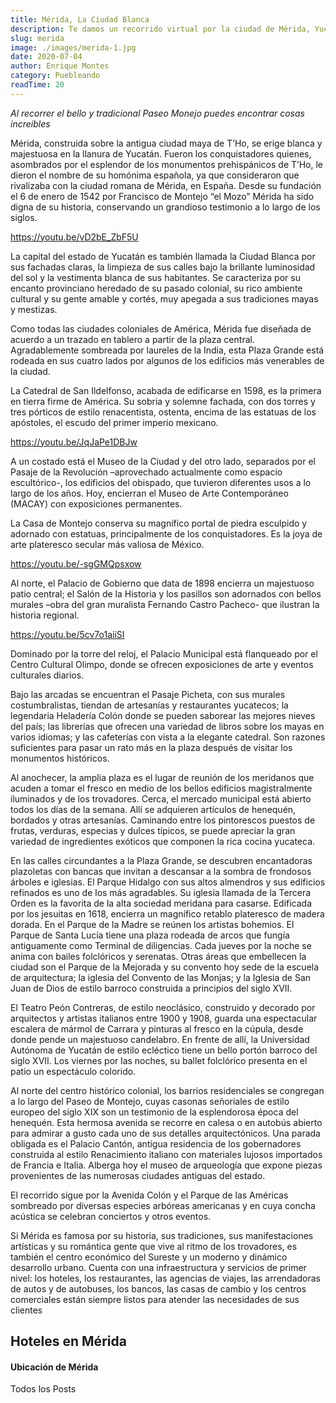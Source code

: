 ```yaml
---
title: Mérida, La Ciudad Blanca
description: Te damos un recorrido virtual por la ciudad de Mérida, Yucatán. Es la capital del estado y uno de los destinos culturales que no puedes perderte en México.
slug: merida
image: ./images/merida-1.jpg
date: 2020-07-04
author: Enrique Montes
category: Puebleando
readTime: 20
---
```




_Al recorrer el bello y tradicional Paseo Monejo puedes encontrar cosas increíbles_

Mérida, construida sobre la antigua ciudad maya de T’Ho, se erige blanca y majestuosa en la llanura de Yucatán. Fueron los conquistadores quienes, asombrados por el esplendor de los monumentos prehispánicos de T’Ho, le dieron el nombre de su homónima española, ya que consideraron que rivalizaba con la ciudad romana de Mérida, en España. Desde su fundación el 6 de enero de 1542 por Francisco de Montejo “el Mozo” Mérida ha sido digna de su historia, conservando un grandioso testimonio a lo largo de los siglos.

https://youtu.be/vD2bE_ZbF5U

La capital del estado de Yucatán es también llamada la Ciudad Blanca por sus fachadas claras, la limpieza de sus calles bajo la brillante luminosidad del sol y la vestimenta blanca de sus habitantes. Se caracteriza por su encanto provinciano heredado de su pasado colonial, su rico ambiente cultural y su gente amable y cortés, muy apegada a sus tradiciones mayas y mestizas.

Como todas las ciudades coloniales de América, Mérida fue diseñada de acuerdo a un trazado en tablero a partir de la plaza central. Agradablemente sombreada por laureles de la India, esta Plaza Grande está rodeada en sus cuatro lados por algunos de los edificios más venerables de la ciudad.

La Catedral de San Ildelfonso, acabada de edificarse en 1598, es la primera en tierra firme de América. Su sobria y solemne fachada, con dos torres y tres pórticos de estilo renacentista, ostenta, encima de las estatuas de los apóstoles, el escudo del primer imperio mexicano.

https://youtu.be/JqJaPe1DBJw

A un costado está el Museo de la Ciudad y del otro lado,  separados por el Pasaje de la Revolución –aprovechado actualmente como espacio escultórico-, los edificios del obispado, que tuvieron diferentes usos a lo largo de los años. Hoy, encierran el Museo de Arte Contemporáneo (MACAY) con exposiciones permanentes.

La Casa de Montejo conserva su magnífico portal de piedra esculpido y adornado con estatuas, principalmente de los conquistadores. Es la joya de arte plateresco secular más valiosa de México.

https://youtu.be/-sgGMQpsxow

Al norte, el Palacio de Gobierno que data de 1898 encierra un majestuoso patio central; el Salón de la Historia y los pasillos son adornados con bellos murales –obra del gran muralista Fernando Castro Pacheco- que ilustran la historia regional.

https://youtu.be/5cv7o1aiiSI

Dominado por la torre del reloj, el Palacio Municipal está flanqueado por el Centro Cultural Olimpo, donde se ofrecen exposiciones de arte y eventos culturales diarios.

Bajo las arcadas se encuentran el Pasaje Picheta, con sus murales costumbralistas, tiendan de artesanías y restaurantes yucatecos; la legendaria Heladería Colón donde se pueden saborear las mejores nieves del país; las librerías que ofrecen una variedad de libros sobre los mayas en varios idiomas; y las cafeterías con vista a la elegante catedral. Son razones suficientes para pasar un rato más en la plaza después de visitar los monumentos históricos.

Al anochecer, la amplia plaza es el lugar de reunión de los meridanos que acuden a tomar el fresco en medio de los bellos edificios magistralmente iluminados y de los trovadores.
Cerca, el mercado municipal está abierto todos los días de la semana. Allí se adquieren artículos de henequén, bordados y otras artesanías. Caminando entre los pintorescos puestos de frutas, verduras, especias y dulces típicos, se puede apreciar la gran variedad de ingredientes exóticos que componen la rica cocina yucateca.  

En las calles circundantes a la Plaza Grande, se descubren encantadoras plazoletas con bancas que invitan a descansar a la sombra de frondosos árboles e iglesias. El Parque Hidalgo con sus altos almendros y sus edificios refinados es uno de los más agradables. Su iglesia llamada de la Tercera Orden es la favorita de la alta sociedad meridana para casarse.  Edificada por los jesuitas en 1618, encierra un magnífico retablo plateresco de madera dorada. En el Parque de la Madre se reúnen los artistas bohemios. El Parque de Santa Lucía tiene una plaza rodeada de arcos que fungía antiguamente como Terminal de diligencias.  Cada jueves por la noche se anima con bailes folclóricos y serenatas. Otras áreas que embellecen la ciudad son el Parque de la Mejorada y su convento hoy sede de la escuela de arquitectura; la iglesia del Convento de las Monjas; y la Iglesia de San Juan de Dios de estilo barroco construida a principios del siglo XVII.

El Teatro Peón Contreras, de estilo neoclásico, construido y decorado por arquitectos y artistas italianos entre 1900 y 1908, guarda una espectacular escalera de mármol de Carrara y pinturas al fresco en la cúpula, desde donde pende un majestuoso candelabro. En frente de allí, la Universidad Autónoma de Yucatán de estilo ecléctico tiene un bello portón barroco del siglo XVII. Los viernes por las noches, su ballet folclórico presenta en el patio un espectáculo colorido.

Al norte del centro histórico colonial, los barrios residenciales se congregan a lo largo del Paseo de Montejo, cuyas casonas señoriales de estilo europeo del siglo XIX son un testimonio de la esplendorosa época del henequén. Esta hermosa avenida se recorre en calesa o en autobús abierto para admirar a gusto cada uno de sus detalles arquitectónicos. Una parada obligada es el Palacio Cantón, antigua residencia de los gobernadores construida al estilo Renacimiento italiano con materiales lujosos importados de Francia e Italia. Alberga hoy el museo de arqueología que expone piezas provenientes de las numerosas ciudades antiguas del estado.

El recorrido sigue por la Avenida Colón y el Parque de las Américas sombreado por diversas especies arbóreas americanas y en cuya concha acústica se celebran conciertos y otros eventos.

Si Mérida es famosa por su historia, sus tradiciones, sus manifestaciones artísticas y su romántica gente que vive al ritmo de los trovadores, es también el centro económico del Sureste y un moderno y dinámico desarrollo urbano. Cuenta con una infraestructura y servicios de primer nivel: los hoteles, los restaurantes, las agencias de viajes, las arrendadoras de autos y de autobuses, los bancos, las casas de cambio y los centros comerciales están siempre listos para atender las necesidades de sus clientes

## Hoteles en Mérida

<InsertaScript liga="https://www.travelpayouts.com/blissey/scripts_es.js?categories=center&id=4440&type=compact&marker=182367.tyucatan&powered_by=false&host=hoteles.tyucatan.com%2Fhotels&locale=es&currency=mxn&limit=10&nobooking=true" />

#### Ubicación de Mérida

<Map
          lat="20.980649"
          lng="-89.624686"
          zoom={7}
          mensaje="Aquí está Mérida"
/>

<Link to="/posts" className="btn center-btn">
  Todos los Posts
</Link>

